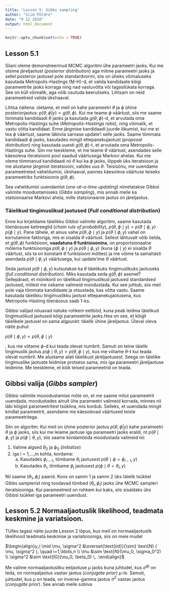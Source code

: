 ```yaml
---
title: 'Lesson 5: Gibbs sampling'
author: "Siim Põldre"
date: "9 12 2020"
output: html_document
---
```


```r
knitr::opts_chunk$set(echo = TRUE)
```

## Lesson 5.1

Siiani oleme demonstreerinud MCMC algoritmi ühe parameetri jaoks. Kui me otsime järeljaotust (*posterior distribution*) aga mitme parameetri jaoks ja sellel posterior jaotusel pole standardvormi, siis on üheks võimaluseks kasutada Metropolis-Hastings (M-H)-d, et valida kandidaate kõigi parameetrite jaoks korraga ning nad vastuvõtta või tagasilükata korraga. See on küll võimalik, aga võib osutuda keeruliseks. Lihtsam on neid parameetreid valida ükshaaval.

Lihtsa näitena: oletame, et meil on kahe parameetri $\theta$ ja $\phi$ ühine posteriorjaotus: $p(\theta, \, \phi |y) \propto g(\theta, \phi)$. Kui me teame $\phi$ väärtust, siis me saame tõmmata kandidaadi $\theta$ jaoks ja kasutada $g(\theta, \phi)$-d, et arvutada oma Metropolis-Hastings suhe (*Metropolis-Hastings ratio*), ning võimalik, et vastu võtta kandidaat. Enne järgmise kandidaadi juurde liikumist, kui me ei tea $\phi$ väärtust, saame läbiviia sarnase update'i selle jaoks. Saame tõmmata kandidaadi $\phi$ jaoks, kasutades mingit ettepanekujaotust (*proposal distribution*) ning kasutada uuesti $g(\theta, \phi)$-t, et arvutada oma Metropolis-Hastings suhe. Siin me teeskleme, et me teame $\theta$ väärtust, asendades selle käesoleva iteratsiooni pool saadud väärtusega Markovi ahelas. Kui me oleme tõmmanud kandidaadi nii $\theta$ kui ka $\phi$ jaoks, lõppeb üks iteratsioon ja me alustame järgmist iteratsiooni, valides uus $\theta$. Teisisõnu, me uuendame parameetreied vaheldumisi, ükshaaval, pannes käesoleva väärtuse teiseks parameetriks funktsioonis $g(\theta, \phi$).

Sea vaheldumisi uuendamist (*one-at-a-time updating*) nimetatakse Gibbsi valimite moodustamiseks (*Gibbs sampling*), mis annab meile ka statsionaarse Markovi ahela, mille statsionaarne jaotus on järeljaotus. 

### Täielikud tingimuslikud jaotused (*Full conditional distribution*) 

Enne kui kirjeldame täielikku Gibbsi valimite algoritmi, saame kasutada tõenäosuse ketireeglid (*chain rule of probability*), $p(\theta, \phi \mid y) = p(\theta \mid \phi, y) \cdot p(\phi \mid y)$. Pane tähele, et ainus vahe $p(\theta, \phi \mid y)$ ja $p(\theta \mid \phi, y)$ vahel on korrutamine faktoriga, mis ei sisalda $\theta$ väärtust. Sellest lähtuvalt võib öelda, et $g(\theta,\phi)$ funktsioon, **vaadatuna $\theta$ funktsioonina**, on proportsionaalne mõlema funktsiooniga  $p(\theta, \phi \mid y)$ ja $p(\theta \mid \phi, y)$ (kuna $(\phi \mid y)$ ei sisalda $\theta$ väärtust, siis ta on konstant $\theta$ funktsiooni mõttes) ja me võime ta samahästi asendada $p(\theta \mid \phi, y)$ väärtusega, kui update'ime $\theta$ väärtust. 

Seda jaotust  $p(\theta \mid \phi, y)$ kutsutakse ka $\theta$ täielikuks tingimuslikuks jaotuseks (*full conditional distribution*). Miks kasutada seda $g(\theta,\phi)$ asemel? Sellepärast, et mõnikord on täielikud tingimuslikud jaotused standardsed jaotused, millest me oskame valimeid moodustada. Kui see juhtub, siis meil pole vaja tõmmata kandidaate ja otsustada, kas võtta vastu. Saame kasutada täielikku tingimuslikku jaotust ettepanekujaotusena, kus Metropolis-Hasting tõenäosus saab 1-ks. 

Gibbsi valijad nõuavad natuke rohkem eeltööd, kuna peab leidma täielikud tingimuslikud jaotused kõigi parameetrite jaoks.Hea on see, et kõigil täielikele jaotusel on sama algpunkt: täielik ühine järeljaotus. Üleval oleva näite puhul:

$p(\theta \mid \phi, y) \propto p(\theta, \phi \mid y)$

, kus me võtame $\phi$-d kui teada olevat numbrit. Samuti on teine täielik tingimuslik jaotus $p(\phi \mid \theta, y) \propto p(\theta, \phi \mid y)$, kus me võtame $\theta$-t kui teada olevat numbrit. Me alustame alati täielikust järeljaotusest. Seega on täielike tingimuslike jaotuste leidmise protsess sama, mis iga parameetri järeljaotuse leidmine. Me teeskleme, et kõik teised parameetrid on teada. 

## Gibbsi valija (*Gibbs sampler*)

Gibbsi valimite mooodustamise mõte on, et me saame mitut parameetrit uuendada, moodustades ainult ühe parameetri valimeid korrada, minnes nii läbi kõigist parameetritest tsüklina, mis kordub. Selleks, et uuendada mingit kindlat parameetrit, asendame me käesolevad väärtused teiste parameetritega. 

Siin on algoritm: Kui meil on ühine posterior jaotus $p(\theta,\,\phi|y)$ kahe parameetri $\theta$ ja $\phi$ jaoks, siis kui me leiame jaotuse iga parameetri jaoks eraldi, nt $p(\theta \mid \phi, y)$  ja $p(\phi \mid \theta, y)$, siis saame kordamööda moodustada valimeid nii:

1. Valime algsed $\theta_0$ ja $\phi_0$ (*Initialize*)
2. iga i = 1,...,m kohta, kordame:  
     a. Kasutades $\phi_{i-1}$, tõmbame $\theta_i$ jaotusest $p(\theta \mid \phi = \phi_{i-1}, y)$ 
     b. Kasutades $\theta_i$, tõmbame $\phi_i$ jaotusest $p(\phi \mid \theta = \theta_i, y)$
     
Nii saame $(\theta_1, \phi_i)$ paarid. Koos on samm 1 ja samm 2 üks täielik tsükkel Gibbs samplerist ning toodavad tõmbed $(\theta_i,\phi_i)$ jaoks ühe MCMC sampleri iteratsiooniga. Kui parameetreid on rohkem kui kaks, siis sisaldaks üks Gibbsi tsükkel iga parameetri uuendust.

## Lesson 5.2 Normaaljaotuslik likelihood, teadmata keskmine ja variatsioon.

TUlles tagasi näite juurde Lesson 2 lõpus, kus meil on normaaljaotuslik likelihood teadmata keskmise ja variatsiooniga, siis on meie mudel

$\begin{align}y_i \mid \mu, \sigma^2 &\overset{\text{iid}}{\sim} \text{N} ( \mu, \sigma^2 ), \quad i=1,\ldots,n \\ \mu &\sim \text{N}(\mu_0, \sigma_0^2) \\ \sigma^2 &\sim \text{IG}(\nu_0, \beta_0)  \, .\end{align}$

Me valime normaaljaotusliku eeljaotuse $\mu$ jaoks kuna juhtudel, kus $\sigma^@$ on teda, on normaaljaotus vastav jaotus (*conjugate prior*) $\mu$-le. Samuti, juhtudel, kus $\mu$ on teada, on inverse-gamma jaotus $\sigma^2$ vastav jaotus (*conjugate prior*). See annab meile sobiva 


